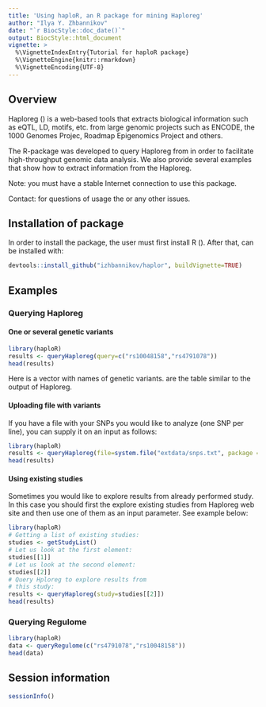 ```yaml
---
title: 'Using haploR, an R package for mining Haploreg'
author: "Ilya Y. Zhbannikov"
date: "`r BiocStyle::doc_date()`"
output: BiocStyle::html_document
vignette: >
  %\VignetteIndexEntry{Tutorial for haploR package}
  %\VignetteEngine{knitr::rmarkdown}
  %\VignetteEncoding{UTF-8}
---
```



## Overview

Haploreg (\url{http://archive.broadinstitute.org/mammals/haploreg/haploreg.php}) 
is a web-based tools that extracts biological information such as eQTL, 
LD, motifs, etc. from large genomic projects such as ENCODE, 
the 1000 Genomes Projec, Roadmap Epigenomics Project and others.

The R-package \texttt{haploR} was developed to query 
Haploreg from \texttt{R} in order to facilitate 
high-throughput genomic data analysis. 
We also provide several examples that show 
how to extract information from the Haploreg.

Note: you must have a stable Internet connection 
to use this package.

Contact: \url{ilya.zhbannikov@duke.edu} for questions of 
usage the \texttt{haploR} or any other issues.



## Installation of \emph{haploR} package

In order to install the \emph{haploR} package, the user must first install R (\url{http://www.r-project.org}). After that, \emph{haploR} can be installed with:

```r
devtools::install_github("izhbannikov/haplor", buildVignette=TRUE)
```

## Examples

### Querying Haploreg
#### One or several genetic variants

```r
library(haploR)
results <- queryHaploreg(query=c("rs10048158","rs4791078"))
head(results)
```

Here \texttt{query} is a vector with names of genetic variants. 
\texttt{results} are the table similar to the output of Haploreg.

#### Uploading file with variants

If you have a file with your SNPs you would like 
to analyze (one SNP per line), you can 
supply it on an input as follows:

```r
library(haploR)
results <- queryHaploreg(file=system.file("extdata/snps.txt", package = "haploR"))
head(results)
```

#### Using existing studies

Sometimes you would like to explore results from 
already performed study. In this case you should 
first the explore existing studies from 
Haploreg web site and then use one of 
them as an input parameter. See example below:

```r
library(haploR)
# Getting a list of existing studies:
studies <- getStudyList()
# Let us look at the first element:
studies[[1]]
# Let us look at the second element:
studies[[2]]
# Query Hploreg to explore results from 
# this study:
results <- queryHaploreg(study=studies[[2]])
head(results)
```

### Querying Regulome

```r
library(haploR)
data <- queryRegulome(c("rs4791078","rs10048158"))
head(data)
```


## Session information
```r
sessionInfo()
```
